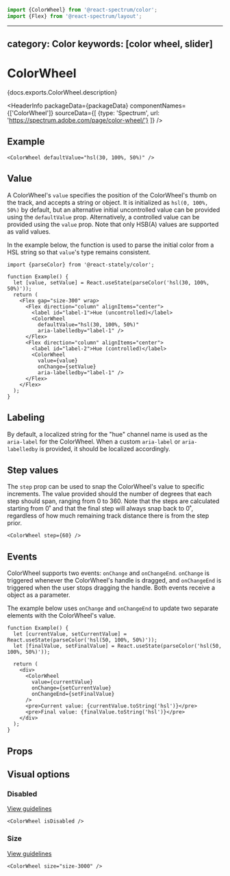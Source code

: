<!-- Copyright 2020 Adobe. All rights reserved.
This file is licensed to you under the Apache License, Version 2.0 (the "License");
you may not use this file except in compliance with the License. You may obtain a copy
of the License at http://www.apache.org/licenses/LICENSE-2.0
Unless required by applicable law or agreed to in writing, software distributed under
the License is distributed on an "AS IS" BASIS, WITHOUT WARRANTIES OR REPRESENTATIONS
OF ANY KIND, either express or implied. See the License for the specific language
governing permissions and limitations under the License. -->



```jsx import
import {ColorWheel} from '@react-spectrum/color';
import {Flex} from '@react-spectrum/layout';
```

---
category: Color
keywords: [color wheel, slider]
---

# ColorWheel

<p>{docs.exports.ColorWheel.description}</p>

<HeaderInfo
  packageData={packageData}
  componentNames={['ColorWheel']}
  sourceData={[
    {type: 'Spectrum', url: 'https://spectrum.adobe.com/page/color-wheel/'}
  ]} />

## Example

```tsx example
<ColorWheel defaultValue="hsl(30, 100%, 50%)" />
```

## Value

A ColorWheel's `value` specifies the position of the ColorWheel's thumb on the track, and accepts a string or <TypeLink links={colorTypes.links} type={colorTypes.exports.Color} /> object.
It is initialized as `hsl(0, 100%, 50%)` by default, but an alternative initial uncontrolled value can be provided using the `defaultValue` prop.
Alternatively, a controlled value can be provided using the `value` prop. Note that only HSB(A) values are supported as valid values.

In the example below, the <TypeLink links={statelyDocs.links} type={statelyDocs.exports.parseColor} /> function is used to parse the initial color from a HSL string
so that `value`'s type remains consistent.

```tsx example
import {parseColor} from '@react-stately/color';

function Example() {
  let [value, setValue] = React.useState(parseColor('hsl(30, 100%, 50%)'));
  return (
    <Flex gap="size-300" wrap>
      <Flex direction="column" alignItems="center">
        <label id="label-1">Hue (uncontrolled)</label>
        <ColorWheel
          defaultValue="hsl(30, 100%, 50%)"
          aria-labelledby="label-1" />
      </Flex>
      <Flex direction="column" alignItems="center">
        <label id="label-2">Hue (controlled)</label>
        <ColorWheel
          value={value}
          onChange={setValue}
          aria-labelledby="label-1" />
      </Flex>
    </Flex>
  );
}
```

## Labeling

By default, a localized string for the "hue" channel name is used as the `aria-label` for the ColorWheel. When a custom `aria-label` or `aria-labelledby`
is provided, it should be localized accordingly.

## Step values

The `step` prop can be used to snap the ColorWheel's value to specific increments. The value provided should the number of degrees that each step should span,
ranging from 0 to 360. Note that the steps are calculated starting from 0˚ and that the final step will always snap back to 0˚, regardless of how much
remaining track distance there is from the step prior.

```tsx example
<ColorWheel step={60} />
```

## Events

ColorWheel supports two events: `onChange` and `onChangeEnd`. `onChange` is triggered whenever the ColorWheel's handle is dragged, and `onChangeEnd`
is triggered when the user stops dragging the handle. Both events receive a <TypeLink links={colorTypes.links} type={colorTypes.exports.Color} /> object
as a parameter.

The example below uses `onChange` and `onChangeEnd` to update two separate elements with the ColorWheel's value.

```tsx example
function Example() {
  let [currentValue, setCurrentValue] = React.useState(parseColor('hsl(50, 100%, 50%)'));
  let [finalValue, setFinalValue] = React.useState(parseColor('hsl(50, 100%, 50%)'));

  return (
    <div>
      <ColorWheel
        value={currentValue}
        onChange={setCurrentValue}
        onChangeEnd={setFinalValue}
      />
      <pre>Current value: {currentValue.toString('hsl')}</pre>
      <pre>Final value: {finalValue.toString('hsl')}</pre>
    </div>
  );
}
```

## Props

<PropTable component={docs.exports.ColorWheel} links={docs.links} />

## Visual options

### Disabled
[View guidelines](https://spectrum.adobe.com/page/color-wheel/#Disabled)

```tsx example
<ColorWheel isDisabled />
```

### Size
[View guidelines](https://spectrum.adobe.com/page/color-wheel/#Size)

```tsx example
<ColorWheel size="size-3000" />
```
